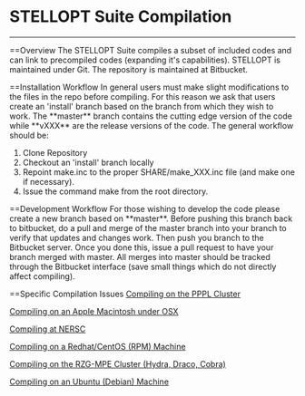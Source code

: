 =STELLOPT Suite Compilation= 

----
==Overview
The STELLOPT Suite compiles a subset of included codes and can link to precompiled codes (expanding it's capabilities).  STELLOPT is maintained under Git.  The repository is maintained at Bitbucket.

==Installation Workflow
In general users must make slight modifications to the files in the repo before compiling.  For this reason we ask that users create an 'install' branch based on the branch from which they wish to work.  The **master** branch contains the cutting edge version of the code while **vXXX** are the release versions of the code.  The general workflow should be:
# Clone Repository
# Checkout an 'install' branch locally
# Repoint make.inc to the proper SHARE/make_XXX.inc file (and make one if necessary).
# Issue the command make from the root directory.

==Development Workflow
For those wishing to develop the code please create a new branch based on **master**.  Before pushing this branch back to bitbucket, do a pull and merge of the master branch into your branch to verify that updates and changes work.  Then push you branch to the Bitbucket server.  Once you done this, issue a pull request to have your branch merged with master.  All merges into master should be tracked through the Bitbucket interface (save small things which do not directly affect compiling).

==Specific Compilation Issues 
[[STELLOPT Compilation at PPPL|Compiling on the PPPL Cluster]]

[[STELLOPT Compilation OSX|Compiling on an Apple Macintosh under OSX]]

[[STELLOPT Compilation at NERSC|Compiling at NERSC]]

[[STELLOPT Compilation CentOS|Compiling on a Redhat/CentOS (RPM) Machine]]

[[STELLOPT Compilation on Hydra (RZG-MPG)|Compiling on the RZG-MPE Cluster (Hydra, Draco, Cobra)]]

[[vmecwiki/STELLOPT Compilation Ubuntu|Compiling on an Ubuntu (Debian) Machine]]